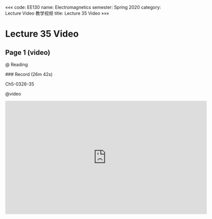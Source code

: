 «««
code: EE130
name: Electromagnetics
semester: Spring 2020
category: Lecture Video 教学视频
title: Lecture 35 Video
»»»

# Lecture 35 Video

## Page 1 (video)

@ Reading

<div class="markdown-body">
### Record (26m 42s)

Ch5-0326-35
</div>

@video

<iframe src="https://sbbrisk.com/e/442t4p8458dq.html" frameborder=0 marginwidth=0 marginheight=0 scrolling=no width=640 height=360 allowfullscreen></iframe>
